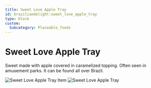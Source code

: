 ```yaml
---
title: Sweet Love Apple Tray
id: braziliandelight:sweet_love_apple_tray
type: block
custom:
  Subcategory: Placeable_foods
---
```


# Sweet Love Apple Tray

Sweet made with apple covered in caramelized topping. Often seen in amusement parks.
It can be found all over Brazil.

<p align="left">
    <img src="https://file.notion.so/f/f/7a132b8b-fabb-462d-b4d9-5d4f8b95d059/4ccb92ea-ed48-4385-9b21-b11dd7915fad/image.png?table=block&id=128d5c71-c941-80de-9987-fcb0b75587f7&spaceId=7a132b8b-fabb-462d-b4d9-5d4f8b95d059&expirationTimestamp=1739779200000&signature=eIEiHSXp_Bmwjpk50y928CElEhl0oWoXSNqd1pJi434&downloadName=image.png"
         alt="Sweet Love Apple Tray Item"
    />
    <img src="https://file.notion.so/f/f/7a132b8b-fabb-462d-b4d9-5d4f8b95d059/805862ce-122a-4f89-b721-848e4bee9251/maca_do_amor.png?table=block&id=905b74b7-e882-42b0-97f0-d20e16786cb2&spaceId=7a132b8b-fabb-462d-b4d9-5d4f8b95d059&expirationTimestamp=1739779200000&signature=ro-sJqBi0h9TAVmWm-wh_ioaR4nWN0KxKeX6B_pYwj4&downloadName=maca_do_amor.png"
         alt="Sweet Love Apple Tray"
    />
</p>